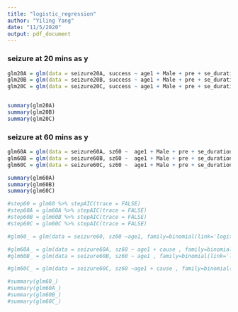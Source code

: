 ```yaml
---
title: "logistic_regression"
author: "Yiling Yang"
date: "11/5/2020"
output: pdf_document
---
```

### seizure at 20 mins as y



```r
glm20A = glm(data = seizure20A, success ~ age1 + Male + pre + se_duration + final_dx  + home_med , family=binomial(link='logit'))
glm20B = glm(data = seizure20B, success ~ age1 + Male + pre + se_duration + final_dx  + home_med , family=binomial(link='logit'))
glm20C = glm(data = seizure20C, success ~ age1 + Male + pre + se_duration + final_dx  + home_med , family=binomial(link='logit'))


summary(glm20A)
summary(glm20B)
summary(glm20C)
```

### seizure at 60 mins as y
```r
glm60A = glm(data = seizure60A, sz60 ~  age1 + Male + pre + se_duration + final_dx  + home_med  , family=binomial(link='logit'))
glm60B = glm(data = seizure60B, sz60 ~  age1 + Male + pre + se_duration + final_dx  + home_med  , family=binomial(link='logit'))
glm60C = glm(data = seizure60C, sz60 ~  age1 + Male + pre + se_duration + final_dx  + home_med  , family=binomial(link='logit'))

summary(glm60A)
summary(glm60B)
summary(glm60C)

#step60 = glm60 %>% stepAIC(trace = FALSE)
#step60A = glm60A %>% stepAIC(trace = FALSE)
#step60B = glm60B %>% stepAIC(trace = FALSE)
#step60C = glm60C %>% stepAIC(trace = FALSE)

#glm60_ = glm(data = seizure60, sz60 ~age1, family=binomial(link='logit'))

#glm60A_ = glm(data = seizure60A, sz60 ~ age1 + cause , family=binomial(link='logit'))
#glm60B_ = glm(data = seizure60B, sz60 ~ age1 , family=binomial(link='logit'))

#glm60C_ = glm(data = seizure60C, sz60 ~age1 + cause , family=binomial(link='logit'))

#summary(glm60_)
#summary(glm60A_)
#summary(glm60B_)
#summary(glm60C_)
```


